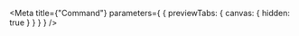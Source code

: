 
<Meta
  title={"Command"}
  parameters={
    {
      previewTabs: {
        canvas: {
          hidden: true
        }
      }
    }
  }
/>

<TaskCreateCommandRootIndex />
